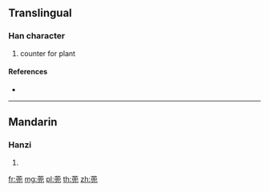 {{character info/new}}
==Translingual==

===Han character===
{{Han char|rn=140|rad=艸|as=11|sn=17|four=|canj=THVU}}

# counter for plant

====References====
* {{Han ref|kx=1056.121|hdz=53281.010|uh=8538|ud=34104}}

----

==Mandarin==

===Hanzi===
{{cmn-hanzi|pin=[[dōu]] ([[dou1]]), [[lián]] ([[lian2]]), [[liǎn]] ([[lian3]])|wg=tou<sup>1</sup>, lien<sup>2</sup>, lien<sup>3</sup>}}

# {{defn|lang=cmn|sort=艸11}}

[[fr:蔸]]
[[mg:蔸]]
[[pl:蔸]]
[[th:蔸]]
[[zh:蔸]]